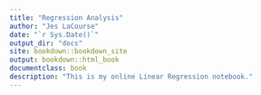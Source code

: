 ```yaml
--- 
title: "Regression Analysis"
author: "Jes LaCourse"
date: "`r Sys.Date()`"
output_dir: "docs"
site: bookdown::bookdown_site
output: bookdown::html_book
documentclass: book
description: "This is my online Linear Regression notebook."
---
```



# {-}